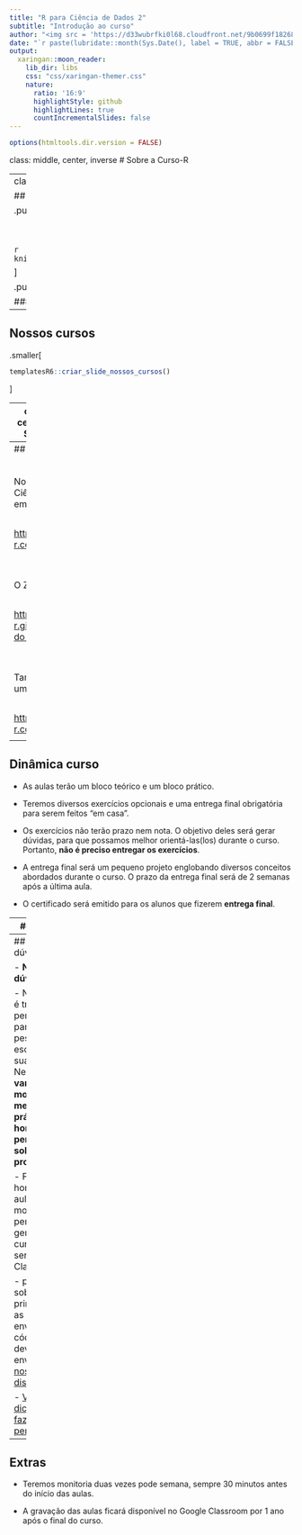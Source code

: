 ```yaml
---
title: "R para Ciência de Dados 2"
subtitle: "Introdução ao curso"
author: "<img src = 'https://d33wubrfki0l68.cloudfront.net/9b0699f18268059bdd2e5c21538a29eade7cbd2b/67e5c/img/logo/cursor1-5.png' width = '30%'>"
date: "`r paste(lubridate::month(Sys.Date(), label = TRUE, abbr = FALSE, locale = 'pt_BR.UTF-8'), 'de', lubridate::year(Sys.Date()))`"
output:
  xaringan::moon_reader:
    lib_dir: libs
    css: "css/xaringan-themer.css"
    nature:
      ratio: '16:9'
      highlightStyle: github
      highlightLines: true
      countIncrementalSlides: false
---
```


```r
options(htmltools.dir.version = FALSE)
```

class: middle, center, inverse
# Sobre a Curso-R

---
class: middle, center

## A empresa

.pull-left[
```r
knitr::include_graphics("https://d33wubrfki0l68.cloudfront.net/295643c6243701ae6a9bac3fb8ad467ff0ce3c84/d1785/img/logo/cursor1-41.png")
```

<br>
<br>

```r
knitr::include_graphics("img/logo_r6.png")
```

]

.pull-right[
```r
knitr::include_graphics("img/produtos.png")
```
]

### [www.curso-r.com](https://www.curso-r.com)

---

## Nossos cursos

.smaller[
```r
templatesR6::criar_slide_nossos_cursos()
```
]

---
class: middle, center, inverse
# Sobre o curso

---
## Material

<center>

<br>

Nosso livro Ciência de Dados em R:

<br>

<a href='https://livro.curso-r.com/'>https://livro.curso-r.com/</a>

<br>
<br>

O Zen do R

<br>

<a href='https://curso-r.github.io/zen-do-r/'>https://curso-r.github.io/zen-do-r/ </a>

<br>
<br>

Também temos um blog: 

<br>

<a href='http://curso-r.com/blog/'>http://curso-r.com/blog/ </a>

</center>


---
## Dinâmica curso

- As aulas terão um bloco teórico e um bloco prático.

- Teremos diversos exercícios opcionais e uma entrega final obrigatória para serem feitos "em casa".

- Os exercícios não terão prazo nem nota. O objetivo deles será gerar dúvidas, para que possamos melhor orientá-las(los) durante o curso. Portanto, **não é preciso entregar os exercícios**.

- A entrega final será um pequeno projeto englobando diversos conceitos abordados durante o curso. O prazo da entrega final será de 2 semanas após a última aula.

- O certificado será emitido para os alunos que fizerem **entrega final**.

---
## Pratique

- Não se preocupe com estilos de estudo. Use o que te deixar mais confortável.

- Estude um pouco todo dia. Se você tem apenas uma hora para estudar na semana, faça 3 sessões de 20 minutos em dias diferentes.

- Se teste! Coloque em prática o que você aprendeu resolvendo exercícios ou inserindo o R no seu dia-a-dia.


<br>
<br>
### Referência

[Nahurhodo 205 - Powerpoint é útil para a aprendizagem?](https://www.b9.com.br/shows/naruhodo/naruhodo-205-powerpoint-e-util-para-a-aprendizagem/)

---
## Tirando dúvidas

 - **Não existe dúvida idiota**.
 
 - Nem sempre é trivial fazer a pergunta certa para que outra pessoa esclareça a sua dúvida. Neste curso, **vamos mostrar melhores práticas na hora de fazer perguntas sobre programação**.
 
 - Fora do horário de aula ou monitoria:
     - perguntas gerais sobre o curso deverão ser feitas no Classroom.
     
     - perguntas sobre R, principalmente as que envolverem código, deverão ser enviadas no [nosso discourse](https://discourse.curso-r.com/).

- [Veja aqui dicas de como fazer uma boa pergunta](https://discourse.curso-r.com/t/como-escrever-uma-boa-pergunta/542).

---
## Extras

- Teremos monitoria duas vezes pode semana, sempre 30 minutos antes do início das aulas.

- A gravação das aulas ficará disponível no Google Classroom por 1 ano após o final do curso.

